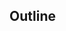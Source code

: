 <!-- %:::% slides-outline begin %:::% -->
## Outline {.smaller}

<!-- %:::% slides-outline end %:::% -->
